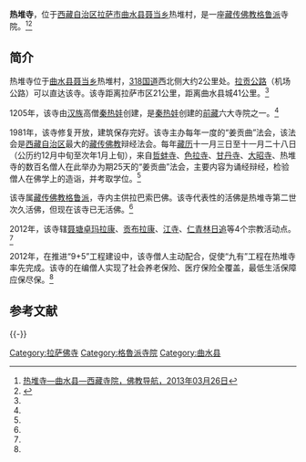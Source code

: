 {{Infobox Tibetan Buddhist monastery
|name =热堆寺
|image =
|image size = 250px
|alt = 
|caption = 
|t=
|w=
|to = 
|ipa={{IPA|}}
|z=
|thdl=
|e=
|tc=熱堆寺
|s=热堆寺
|p=
|m=
|k=
|pushpin_map = 
|latd =  | latm =  | lats =  | latNS = 
|longd=  | longm= | longs =| longEW = 
|iso_region = 
|map_caption = 
|mapsize = 
|location_country = 中国
|location = {{CHN}}[[西藏自治区|西藏自治区]][[拉萨市|拉萨市]][[曲水县|曲水县]]
|coordinates_display =
|founded_by =[[秦热娃|秦热娃]]
|date_founded =1205年
|date_renovated =
|sect = [[格鲁派|格鲁派]]
|mather =
|children =[[聂塘卓玛拉康|聂塘卓玛拉康]]、[[贡布拉康|贡布拉康]]、[[江寺|江寺]]、[[仁青林日追|仁青林日追]]
|dedicated_to = 
|tulku =
|head_lama = 
|head_mgh =
|no._of_monks = 
|architecture = 
|festivals =
|footnotes = 
}}

'''热堆寺'''，位于[[西藏自治区|西藏自治区]][[拉萨市|拉萨市]][[曲水县|曲水县]][[聂当乡|聂当乡]]热堆村，是一座[[藏传佛教|藏传佛教]][[格鲁派|格鲁派]]寺院。<ref name=fjdh>[http://www.fjdh.com/ffzt/fjhy/ahsy2013/03/200429219384.html 热堆寺—曲水县—西藏寺院，佛教导航，2013年03月26日]{{Dead link|date=2018年6月 |bot=InternetArchiveBot |fix-attempted=no }}</ref><ref name=wangt>{{Cite web |url=http://www.tibet3.com/news/content/2012-08/16/content_897253.htm |title=拉萨市曲水县热堆寺创建和谐模范寺庙纪实，中国藏族网通，2012-08-16 |accessdate=2013-08-12 |archive-date=2013-08-12 |archive-url=https://archive.is/20130812140927/http://www.tibet3.com/news/content/2012-08/16/content_897253.htm |dead-url=yes }}</ref>

==简介==
热堆寺位于[[曲水县|曲水县]][[聂当乡|聂当乡]]热堆村，[[318国道|318国道]]西北侧大约2公里处。[[拉萨至贡嘎机场高速公路|拉贡公路]]（机场公路）可以直达该寺。该寺距离拉萨市区21公里，距离曲水县城41公里。<ref name=fjdh/>

1205年，该寺由[[汉族|汉族]]高僧[[秦热娃|秦热娃]]创建，是[[秦热娃|秦热娃]]创建的[[前藏|前藏]]六大寺院之一。<ref name=wangt/>

1981年，该寺修复开放，建筑保存完好。该寺主办每年一度的“姜贡曲”法会，该法会是[[西藏自治区|西藏自治区]]最大的[[藏传佛教|藏传佛教]]辩经法会。每年[[藏历|藏历]]十一月三日至十一月二十八日（公历约12月中旬至次年1月上旬），来自[[哲蚌寺|哲蚌寺]]、[[色拉寺|色拉寺]]、[[甘丹寺|甘丹寺]]、[[大昭寺|大昭寺]]、热堆寺的数百名僧人在此举办为期25天的“姜贡曲”法会，主要内容为诵经辩经，检验僧人在佛学上的造诣，并考取学位。<ref name=fjdh/>

该寺属[[藏传佛教|藏传佛教]][[格鲁派|格鲁派]]，寺内主供拉巴索巴佛。该寺代表性的活佛是热堆寺第二世次久活佛，但现在该寺已无活佛。<ref name=fjdh/>

2012年，该寺辖[[聂塘卓玛拉康|聂塘卓玛拉康]]、[[贡布拉康|贡布拉康]]、[[江寺_(曲水县)|江寺]]、[[仁青林日追|仁青林日追]]等4个宗教活动点。<ref name=wangt/>

2012年，在推进“9+5”工程建设中，该寺僧人主动配合，促使“九有”工程在热堆寺率先完成。该寺的在编僧人实现了社会养老保险、医疗保险全覆盖，最低生活保障应保尽保。<ref name=wangt/>

==参考文献==
{{reflist}}

{{-}}
{{拉萨地标}}
[[Category:拉萨佛寺|Category:拉萨佛寺]]
[[Category:格魯派寺院|Category:格魯派寺院]]
[[Category:曲水县|Category:曲水县]]